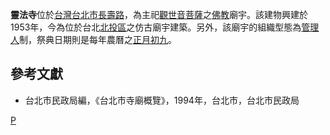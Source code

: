 '''靈法寺'''位於[[台灣|台灣]][[台北市|台北市]][[長壽路|長壽路]]，為主祀[[觀世音菩薩|觀世音菩薩]]之[[佛教|佛教]]廟宇。該建物興建於1953年，今為位於台北[[北投區|北投區]]之仿古廟宇建築。另外，該廟宇的組織型態為[[管理人|管理人]]制，祭典日期則是每年農曆之[[正月初九|正月初九]]。

==參考文獻==
*台北市民政局編，《台北市寺廟概覽》，1994年，台北市，台北市民政局

[[Category:台北市觀音寺|P]]